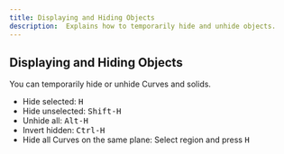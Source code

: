```yaml
---
title: Displaying and Hiding Objects
description:  Explains how to temporarily hide and unhide objects.
---
```


## Displaying and Hiding Objects

You can temporarily hide or unhide Curves and solids.

- Hide selected: <kbd>H</kbd> 
- Hide unselected: <kbd>Shift-H</kbd>
- Unhide all: <kbd>Alt-H</kbd>
- Invert hidden: <kbd>Ctrl-H</kbd>
- Hide all Curves on the same plane: Select region and press <kbd>H</kbd> 
